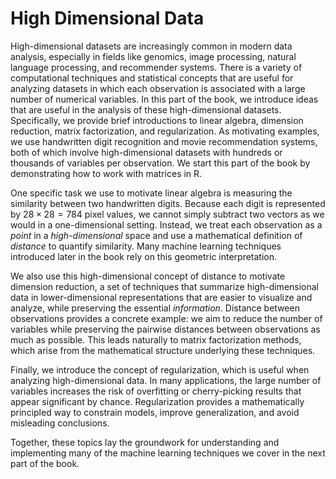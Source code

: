 # High Dimensional Data {.unnumbered}

High-dimensional datasets are increasingly common in modern data analysis, especially in fields like genomics, image processing, natural language processing, and recommender systems.
There is a variety of computational techniques and statistical concepts that are useful for analyzing datasets in which each observation is associated with a large number of numerical variables. In this part of the book, we introduce ideas that are useful in the analysis of these high-dimensional datasets. Specifically, we provide brief introductions to linear algebra, dimension reduction, matrix factorization, and regularization. As motivating examples, we use handwritten digit recognition and movie recommendation systems, both of which involve high-dimensional datasets with hundreds or thousands of variables per observation. We start this part of the book by demonstrating how to work with matrices in R.

One specific task we use to motivate linear algebra is measuring the similarity between two handwritten digits. Because each digit is represented by $28 \times 28 = 784$ pixel values, we cannot simply subtract two vectors as we would in a one-dimensional setting. Instead, we treat each observation as a *point* in a *high-dimensional* space and use a mathematical definition of *distance* to quantify similarity. Many machine learning techniques introduced later in the book rely on this geometric interpretation.

We also use this high-dimensional concept of distance to motivate dimension reduction, a set of techniques that summarize high-dimensional data in lower-dimensional representations that are easier to visualize and analyze, while preserving the essential *information*. Distance between observations provides a concrete example: we aim to reduce the number of variables while preserving the pairwise distances between observations as much as possible. This leads naturally to matrix factorization methods, which arise from the mathematical structure underlying these techniques.

Finally, we introduce the concept of regularization, which is useful when analyzing high-dimensional data. In many applications, the large number of variables increases the risk of overfitting or cherry-picking results that appear significant by chance. Regularization provides a mathematically principled way to constrain models, improve generalization, and avoid misleading conclusions.

Together, these topics lay the groundwork for understanding and implementing many of the machine learning techniques we cover in the next part of the book.
